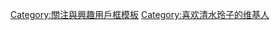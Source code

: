 {{Userbox-r
  |border-c = #000000
  |border-s = 1
  |id-c     = #FFCC00
  |id-s     = 14
  |id-fc    = #FFFF00
  |info-c   = #ffff00
  |info-s   = 10
  |info-fc  = #000000
  |id       = 清水<br>玲子
  |info     = 這個用戶是'''[[清水玲子]]'''的愛好者。
}}
<noinclude>[[Category:關注與興趣用戶框模板]]</noinclude>
[[Category:喜欢清水玲子的维基人]]